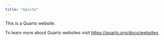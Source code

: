 ```yaml
---
title: "mysite"
---
```


This is a Quarto website.

To learn more about Quarto websites visit <https://quarto.org/docs/websites>.

```r

```
